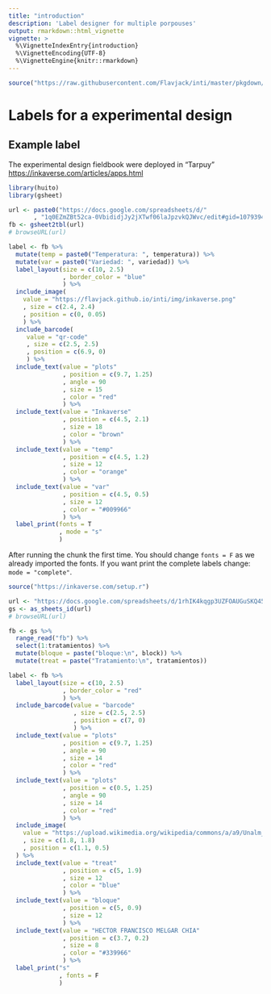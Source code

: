 ```yaml
---
title: "introduction"
description: 'Label designer for multiple porpouses'
output: rmarkdown::html_vignette
vignette: >
  %\VignetteIndexEntry{introduction}
  %\VignetteEncoding{UTF-8}
  %\VignetteEngine{knitr::rmarkdown}
---
```


```r
source("https://raw.githubusercontent.com/Flavjack/inti/master/pkgdown/favicon/docs.r")
```

# Labels for a experimental design

## Example label

The experimental design fieldbook were deployed in "Tarpuy" <https://inkaverse.com/articles/apps.html>

```r
library(huito)
library(gsheet)

url <- paste0("https://docs.google.com/spreadsheets/d/"
       , "1q0EZmZBt52ca-0VbididjJy2jXTwf06laJpzvkQJWvc/edit#gid=107939497")
fb <- gsheet2tbl(url)
# browseURL(url)

label <- fb %>% 
  mutate(temp = paste0("Temperatura: ", temperatura)) %>% 
  mutate(var = paste0("Variedad: ", variedad)) %>% 
  label_layout(size = c(10, 2.5)
               , border_color = "blue"
               ) %>%
  include_image(
    value = "https://flavjack.github.io/inti/img/inkaverse.png"
    , size = c(2.4, 2.4)
    , position = c(0, 0.05)
    ) %>%
  include_barcode(
     value = "qr-code"
     , size = c(2.5, 2.5)
     , position = c(6.9, 0)
     ) %>%
  include_text(value = "plots"
               , position = c(9.7, 1.25)
               , angle = 90
               , size = 15
               , color = "red"
               ) %>%
  include_text(value = "Inkaverse"
               , position = c(4.5, 2.1)
               , size = 18
               , color = "brown"
               ) %>%
  include_text(value = "temp"
               , position = c(4.5, 1.2)
               , size = 12
               , color = "orange"
               ) %>%
  include_text(value = "var"
               , position = c(4.5, 0.5)
               , size = 12
               , color = "#009966"
               ) %>%
  label_print(fonts = T
              , mode = "s"
              )

```

After running the chunk the first time. You should change `fonts = F` as we already imported the fonts. If you want print the complete labels change: `mode = "complete"`.


```r
source("https://inkaverse.com/setup.r")

url <- "https://docs.google.com/spreadsheets/d/1rhIK4kqgp3UZFOAUGuSKQ45W7MpY98IxpQZSRb67LUY/edit#gid=334632135"
gs <- as_sheets_id(url)
# browseURL(url)

fb <- gs %>% 
  range_read("fb") %>% 
  select(1:tratamientos) %>% 
  mutate(bloque = paste("bloque:\n", block)) %>% 
  mutate(treat = paste("Tratamiento:\n", tratamientos)) 

label <- fb %>% 
  label_layout(size = c(10, 2.5)
               , border_color = "red"
               ) %>% 
  include_barcode(value = "barcode"
                  , size = c(2.5, 2.5)
                  , position = c(7, 0)
                  ) %>%
  include_text(value = "plots"
               , position = c(9.7, 1.25)
               , angle = 90
               , size = 14
               , color = "red"
               ) %>%
  include_text(value = "plots"
               , position = c(0.5, 1.25)
               , angle = 90
               , size = 14
               , color = "red"
               ) %>%
  include_image(
    value = "https://upload.wikimedia.org/wikipedia/commons/a/a9/Unalm_logo.png"
    , size = c(1.8, 1.8)
    , position = c(1.1, 0.5)
  ) %>%
  include_text(value = "treat"
               , position = c(5, 1.9)
               , size = 12
               , color = "blue"
               ) %>%
  include_text(value = "bloque"
               , position = c(5, 0.9)
               , size = 12
               ) %>%
  include_text(value = "HECTOR FRANCISCO MELGAR CHIA"
               , position = c(3.7, 0.2)
               , size = 8
               , color = "#339966"
               ) %>% 
  label_print("s"
              , fonts = F
              )
```

